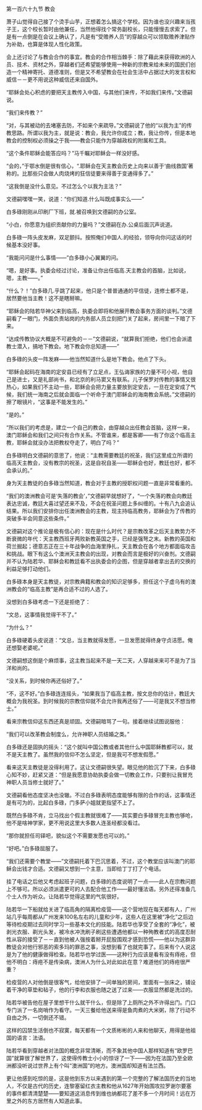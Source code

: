 

第一百六十九节 教会

萧子山觉得自己接了个烫手山芋，正想着怎么搞这个学校。因为谁也没兴趣来当孩子王，这个校长暂时由他兼任，当然他得找个常务副校长，只能慢慢去求索了。但是有一点倒是在会议上确认了，凡是有“受赡养人员”的穿越众可以领取赡养津贴作为补助，也算是体现人性化政策。

会上还讨论了与教会合作的事宜。教会的合作相当棘手：除了藉此来获得欧洲的人员、技术、资材之外，穿越者们还希望能够使用一种新的宗教来给未来的国民们创造一个精神寄托、道德准则，但是又不希望教会在社会生活中占据过大的发言权和威信－－更不用说这种威信还来自国外。

“耶稣会处心积虑的要把天主教传入中国，与其他们来传，不如我们来传。”文德嗣说。

“我们来传教？”

“对，与其被动的去堵塞去防，不如来个来疏导。”文德嗣说了他的“以我为主”的传教思路。所谓以我为主，就是说：教会，我允许你成立；教，我让你传，但是本地教会的控制权必须操之于我――教会只能作为穿越政权的附属和工具。

“这个条件耶稣会能答应吗？”马千瞩对耶稣会一样没好感。

“会的，”于鄂水倒是很有信心，“.耶稣会在天主教会历史上向来以善于‘曲线救国’著称的。比那些只会做人肉烧烤的狂信徒要来得善于变通得多了。”

“这我倒是没什么意见。不过怎么个以我为主法？”

文德嗣嘿嘿一笑，说道：“你们知道.什么叫既成事实么――”

白多碌刚刚从印刷厂下班，就.被召唤到文德嗣的办公室。

“小白，你愿意为组织贡献你的力量吗？”文德嗣在办.公桌后面沉声说道。

白多碌一阵头皮发麻，双足颤抖。按照俺们中国人.的经验，领导向你问这话的时候基本没好事。

“我能问问是什么事情――”白多碌小心翼翼的问。

“嗯，是好事。执委会经过讨论，准备让你出任临高.天主教会的首脑，比如说，嗯，主教――。”

“什么？！”白多碌几.乎跳了起来，他只是个普普通通的平信徒，连修士都不是，居然要他当主教！这不是瞎掰嘛。

“耶稣会的陆若华神父来到临高，执委会即将和他展开教会事务方面的谈判。”文德嗣看了一眼门，外面负责站岗的内务部人员立刻把门关了起来，房间里一下暗了下来。

“达成传教协议大概是不可避免的－－”文德嗣说，“就算我们拒绝，他们也会派遣教士潜入，搞地下教会。地下教会你总知道――”

白多碌的头皮一阵发麻――他当然知道什么是地下教会。他点了下头。

“耶稣会起码在海南的定安县已经有了立足点，王弘诲家族的力量不可小视，他自己是进士，又是礼部尚书，和北京的利马窦又有联系。儿子保罗对传教的事情又很热心，如果我们不主动一些，耶稣会会把力量主要放到定安去，一旦在定安成了气候，我们统一海南之后就会面临一个听命于澳门耶稣会的海南教会系统。”文德嗣的擦了眼镜片，“这事是不能发生的。”

“是的。”

“所以我们的考虑是，建立一个自己的教会，由穿越众出任教会首脑，这样一来，澳门耶稣会和我们之间只有合作关系。不管谁来，都是客卿――有了你这个临高主教，耶稣会就没办法把教权夺走了，明白了吗？”

白多碌明白文德嗣的意思了，他说：“主教需要教廷的祝圣，我们这里成立所谓的临高天主教会，没有教宗的祝圣，这是自祝自圣――耶稣会也好，教廷也好，都不会承认的。”

身为天主教徒的白多碌当然知道，教会对于主教的授职权问题一直是非常看重的。

“我们的澳洲教会可是‘失落的教会’，”文德嗣早就想好了，“一个失落的教会向教廷表达忠诚，教廷大喜过望还来不及，不会在祝圣问题上多纠缠的。十有八九会追认结果。所以我们安排你出任澳洲教会的主教，现主持临高教务，耶稣会为了传教的突破多半会同意这些条件。”

文德嗣对这个推论是极有信心的：现在是什么时代？是宗教改革之后天主教势力不断衰微的年代：天主教西班牙两败新教英国之手，已经是强弩之末。新教的英国和荷兰掘起；德意志正在三十年战争的血海里挣扎，天主教会在各个地方都面临攻击和挑战。眼下有这么个澳洲天主教会的出现，对教会而言是极好的兴奋剂。文德嗣并不认为陆若华、耶稣会和教廷看不出执委会的企图，但是穿越者拿出去的交换的利益足够打动他们。

白多碌本身是天主教徒，对宗教典籍和教会的知识足够多，担任这个子虚乌有的澳洲教会的“临高主教”是再合适不过的人选了。

没想到白多碌考虑一下还是拒绝了：

“文总，这事情我觉得干不了。”

“为什么？”

白多碌硬着头皮说道：“文总，当主教就得发愿，一旦发愿就得终身守贞洁愿。俺还想娶老婆呢。”

文德嗣想这倒是个麻烦事，这主教当起来不是一天二天，人穿越来来可不是为了当洋和尚的。

“没关系，到时候你再还俗好了。”

“不，这不好。”白多碌连连摇头，“如果我当了临高主教，按文总你的估计，教廷大概会为我祝圣。到时候我的宗教信仰就不会允许我再还俗了――可是我又不想当修士。”

看来宗教信仰这东西还真是顽固。文德嗣暗骂了一句。接着继续试图说服他：

“我们可以改革教会制度么，允许神职人员结婚之类。”

白多碌还是固执的摇头：“这个就叫中国公教或者其他什么中国耶稣教都可以，就不是天主教了。虽然我的信仰不怎么坚定，但是我可不想发假愿。”

看来这天主教徒是没得利用了。这让文德嗣很失望。眼见他的脸沉了下来，白多碌心知不妙，赶紧又道：“但是我愿意协助执委会做一切教会工作，只要别让我冒充神职人员当修士就好了。”

文德嗣看他态度坚决也没辙。不过白多碌表明态度能够有限的合作的话，这事情还是有可为的，比起白多碌，门多萨小姐就更指望不上了。

既然白多碌不肯，立马找出个假主教就很难了――其实要白多碌冒充主教也够呛，他不是啥神学家，更不用说这里大多数人连圣经都没看过。

“那你就担任司铎吧，貌似这个不需要发愿也可以的。”

“好吧。”白多碌屈服了。

“我们还需要个教堂――”文德嗣托着下巴沉思着，不过，这个教堂应该叫澳门的耶稣会出钱才合适。文德嗣又想到一个主意，当即给丁丁打了个电话。

挂了电话之后他又考虑起班子问题，白多碌的态度说明了一点――此人在宗教问题上不够可。所以必须派遣更可的人去配合他工作――最好懂法语。另外还得准备几个土人作为听众。让陆若华觉得这里的气氛很好。

陆若华一下船就给关进了临高角的隔离检疫营――这个营地现在每天都有人，广州站几乎每周都从广州发来100名左右的儿童和少年，这些人在这里被“净化”之后边等待检疫期过去同时学习一些基本文化的技能。陆若华也享受了全套的“净化”，被剥光衣服、剃光头发，被冷水冲洗刷子刷这些遭遇他都以一种殉教者式的高度忍耐性从容的接受了－－直到他被人强按着掰开屁股围观才感到恐慌――他以为这群异教徒会对他行邪恶的索多玛的罪恶之事，没想到看了也就完事了。后来有个人说这是为了他的健康做得检查。陆若华也学过医――这种行为应该是看有没有痔疮，但他不明白：痔疮不是传染病，澳洲人为什么对此如此在意？难道他们的痔疮很严重？

检疫营的人对他倒是很客气，给他安排了一间单独的房间，里面有一张床之，铺设着干净的草垫和毡子，他的行李和衣服也随之送了过来――衣服显然都是洗过的。

陆若华被告他在屋子里想干什么就干什么，但是除了上厕所之外不许得出门。门口专门派了一名岗哨作为看守。一天三餐给他送来得是鱼肉煮的大米粥，除了行动不自由之外，一切倒还不错。

这样的囚禁生活倒也不寂寞，每天都有一个文质彬彬的人来和他聊天，用得是他祖国的语言：法语。

陆若华看到穿越者对法国的概念非常清晰，而不象其他中国人那样知道有“欧罗巴国”就算很了解世界了，这使得传教士小小的惊讶了一下――因为在法国乃至全欧洲都没听说过世界上有个叫“澳洲国”的地方。澳洲国却知道有法兰西。

更让他感到吃惊的是，这是他到东方以来遇到的第一个完整的了解法国历史的当地人，不仅是古代的历史，连黎塞留红衣主教和他从1627年开始围攻拉罗谢尔要塞的事件都清清楚楚――要知道这消息传到维也纳都花了差不多一个月时间！远在万里之外的东方居然有人知道此事。

